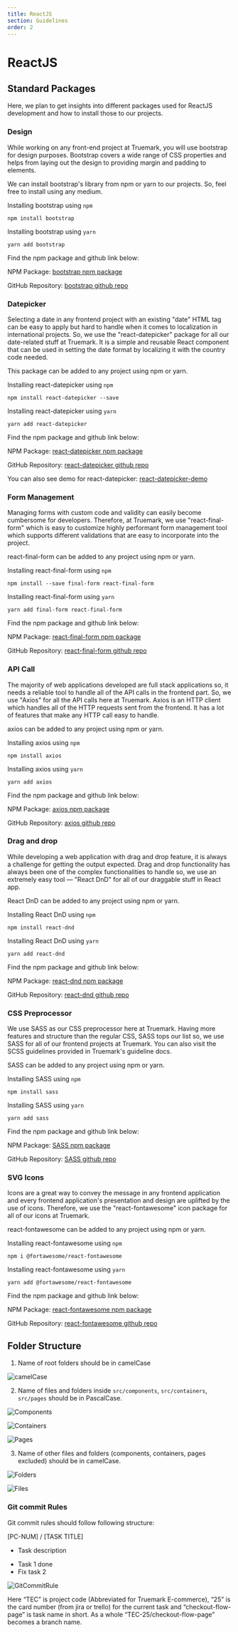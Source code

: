 ```yaml
---
title: ReactJS
section: Guidelines
order: 2
---
```


# ReactJS

## Standard Packages

Here, we plan to get insights into different packages used for ReactJS development and how to install those to our projects.

### Design

While working on any front-end project at Truemark, you will use bootstrap for design purposes. Bootstrap covers a wide range of CSS properties and helps from laying out the design to providing margin and padding to elements.

We can install bootstrap's library from npm or yarn to our projects. So, feel free to install using any medium.

Installing bootstrap using `npm`

```
npm install bootstrap
```

Installing bootstrap using `yarn`

```
yarn add bootstrap
```

Find the npm package and github link below:

NPM Package: [bootstrap npm package](https://www.npmjs.com/package/bootstrap)

GitHub Repository: [bootstrap github repo](https://github.com/twbs/bootstrap)

### Datepicker

Selecting a date in any frontend project with an existing "date" HTML tag can be easy to apply but hard to handle when it comes to localization in international projects. So, we use the "react-datepicker" package for all our date-related stuff at Truemark. It is a simple and reusable React component that can be used in setting the date format by localizing it with the country code needed.

This package can be added to any project using npm or yarn.

Installing react-datepicker using `npm`

```
npm install react-datepicker --save
```

Installing react-datepicker using `yarn`

```
yarn add react-datepicker
```

Find the npm package and github link below:

NPM Package: [react-datepicker npm package](https://www.npmjs.com/package/react-datepicker)

GitHub Repository: [react-datepicker github repo](https://github.com/Hacker0x01/react-datepicker)

You can also see demo for react-datepicker: [react-datepicker-demo](https://reactdatepicker.com/)

### Form Management

Managing forms with custom code and validity can easily become cumbersome for developers. Therefore, at Truemark, we use "react-final-form" which is easy to customize highly performant form management tool which supports different validations that are easy to incorporate into the project.

react-final-form can be added to any project using npm or yarn.

Installing react-final-form using `npm`

```
npm install --save final-form react-final-form
```

Installing react-final-form using `yarn`

```
yarn add final-form react-final-form
```

Find the npm package and github link below:

NPM Package: [react-final-form npm package](https://www.npmjs.com/package/react-final-form)

GitHub Repository: [react-final-form github repo](https://github.com/final-form/react-final-form)

### API Call

The majority of web applications developed are full stack applications so, it needs a reliable tool to handle all of the API calls in the frontend part. So, we use "Axios" for all the API calls here at Truemark. Axios is an HTTP client which handles all of the HTTP requests sent from the frontend. It has a lot of features that make any HTTP call easy to handle.

axios can be added to any project using npm or yarn.

Installing axios using `npm`

```
npm install axios
```

Installing axios using `yarn`

```
yarn add axios
```

Find the npm package and github link below:

NPM Package: [axios npm package](https://www.npmjs.com/package/axios)

GitHub Repository: [axios github repo](https://github.com/axios/axios)

### Drag and drop

While developing a web application with drag and drop feature, it is always a challenge for getting the output expected. Drag and drop functionality has always been one of the complex functionalities to handle so, we use an extremely easy tool — "React DnD" for all of our draggable stuff in React app.

React DnD can be added to any project using npm or yarn.

Installing React DnD using `npm`

```
npm install react-dnd
```

Installing React DnD using `yarn`

```
yarn add react-dnd
```

Find the npm package and github link below:

NPM Package: [react-dnd npm package](https://www.npmjs.com/package/react-dnd)

GitHub Repository: [react-dnd github repo](https://github.com/react-dnd/react-dnd)

### CSS Preprocessor

We use SASS as our CSS preprocessor here at Truemark. Having more features and structure than the regular CSS, SASS tops our list so, we use SASS for all of our frontend projects at Truemark. You can also visit the SCSS guidelines provided in Truemark's guideline docs.

SASS can be added to any project using npm or yarn.

Installing SASS using `npm`

```
npm install sass
```

Installing SASS using `yarn`

```
yarn add sass
```

Find the npm package and github link below:

NPM Package: [SASS npm package](https://www.npmjs.com/package/sass)

GitHub Repository: [SASS github repo](https://github.com/sass/dart-sass)

### SVG Icons

Icons are a great way to convey the message in any frontend application and every frontend application's presentation and design are uplifted by the use of icons. Therefore, we use the "react-fontawesome" icon package for all of our icons at Truemark.

react-fontawesome can be added to any project using npm or yarn.

Installing react-fontawesome using `npm`

```
npm i @fortawesome/react-fontawesome
```

Installing react-fontawesome using `yarn`

```
yarn add @fortawesome/react-fontawesome
```

Find the npm package and github link below:

NPM Package: [react-fontawesome npm package](https://www.npmjs.com/package/@fortawesome/react-fontawesome)

GitHub Repository: [react-fontawesome github repo](https://github.com/FortAwesome/react-fontawesome)

## Folder Structure

1. Name of root folders should be in camelCase

![camelCase](../../../images/guidelines/folder-structure/react-js/camelcase.png "Camel Case")

2. Name of files and folders inside `src/components`, `src/containers`, `src/pages` should be in PascalCase.

![Components](../../../images/guidelines/folder-structure/react-js/components.png "Components")

![Containers](../../../images/guidelines/folder-structure/react-js/containers.png "Containers")

![Pages](../../../images/guidelines/folder-structure/react-js/pages.png "Pages")

3. Name of other files and folders (components, containers, pages excluded) should be in camelCase.

![Folders](../../../images/guidelines/folder-structure/react-js/camelcase-folders.png "Pages")

![Files](../../../images/guidelines/folder-structure/react-js/camelcase-files.png "Files")

### Git commit Rules

Git commit rules should follow following structure:

[PC-NUM] / [TASK TITLE]

- Task description

* Task 1 done
* Fix task 2

![GitCommitRule](../../../images/guidelines/folder-structure/react-js/git-commit-rule.png "Git Commit Rule")

Here “TEC” is project code (Abbreviated for Truemark E-commerce), “25” is the card number (from jira or trello) for the current task and “checkout-flow-page” is task name in short.
As a whole “TEC-25/checkout-flow-page” becomes a branch name.
